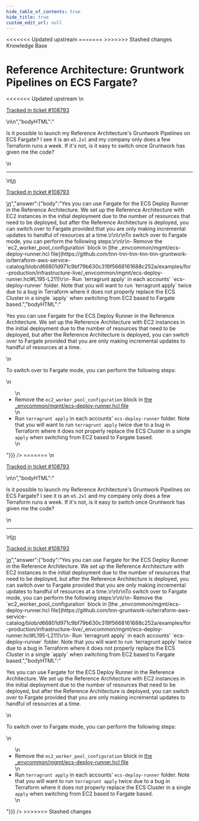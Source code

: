 ```yaml
---
hide_table_of_contents: true
hide_title: true
custom_edit_url: null
---
```



<head>
<<<<<<< Updated upstream
  <link rel="canonical" href="https://github.com/tnn-tnn-tnn-tnn-tnn-gruntwork-io/knowledge-base/discussions/475" />
=======
  <link rel="canonical" href="https://github.com/tnn-gruntwork-io/knowledge-base/discussions/475" />
>>>>>>> Stashed changes
</head>

<CenterLayout>
<span className="searchCategory">Knowledge Base</span>
<h1>Reference Architecture: Gruntwork Pipelines on ECS Fargate?</h1>
<<<<<<< Updated upstream
<GitHub discussion={{"id":"D_kwDOF8slf84AP1fD","number":475,"author":{"login":"iangrunt"},"title":"Reference Architecture: Gruntwork Pipelines on ECS Fargate?","body":"\nIs it possible to launch my Reference Architecture's Gruntwork Pipelines on ECS Fargate? I see it is an `m5.2xl` and my company only does a few Terraform runs a week. If it's not, is it easy to switch once Gruntwork has given me the code?\n\n---\n\n<ins datetime=\"2022-06-16T18:27:06Z\">\n  <p><a href=\"https://support.gruntwork.io/hc/requests/108793\">Tracked in ticket #108793</a></p>\n</ins>\n","bodyHTML":"<p dir=\"auto\">Is it possible to launch my Reference Architecture's Gruntwork Pipelines on ECS Fargate? I see it is an <code class=\"notranslate\">m5.2xl</code> and my company only does a few Terraform runs a week. If it's not, is it easy to switch once Gruntwork has given me the code?</p>\n<hr>\n<ins datetime=\"2022-06-16T18:27:06Z\">\n  <p dir=\"auto\"><a href=\"https://support.gruntwork.io/hc/requests/108793\" rel=\"nofollow\">Tracked in ticket #108793</a></p>\n</ins>","answer":{"body":"Yes you can use Fargate for the ECS Deploy Runner in the Reference Architecture. We set up the Reference Architecture with EC2 instances in the initial deployment due to the number of resources that need to be deployed, but after the Reference Architecture is deployed, you can switch over to Fargate provided that you are only making incremental updates to handful of resources at a time.\r\n\r\nTo switch over to Fargate mode, you can perform the following steps:\r\n\r\n- Remove the `ec2_worker_pool_configuration` block in [the _envcommon/mgmt/ecs-deploy-runner.hcl file](https://github.com/tnn-tnn-tnn-tnn-tnn-gruntwork-io/terraform-aws-service-catalog/blob/d66801d971c9bf79b630c319f5668161688c252a/examples/for-production/infrastructure-live/_envcommon/mgmt/ecs-deploy-runner.hcl#L195-L211)\r\n- Run `terragrunt apply` in each accounts' `ecs-deploy-runner` folder. Note that you will want to run `terragrunt apply` twice due to a bug in Terraform where it does not properly replace the ECS Cluster in a single `apply` when switching from EC2 based to Fargate based.","bodyHTML":"<p dir=\"auto\">Yes you can use Fargate for the ECS Deploy Runner in the Reference Architecture. We set up the Reference Architecture with EC2 instances in the initial deployment due to the number of resources that need to be deployed, but after the Reference Architecture is deployed, you can switch over to Fargate provided that you are only making incremental updates to handful of resources at a time.</p>\n<p dir=\"auto\">To switch over to Fargate mode, you can perform the following steps:</p>\n<ul dir=\"auto\">\n<li>Remove the <code class=\"notranslate\">ec2_worker_pool_configuration</code> block in <a href=\"https://github.com/tnn-tnn-tnn-tnn-tnn-gruntwork-io/terraform-aws-service-catalog/blob/d66801d971c9bf79b630c319f5668161688c252a/examples/for-production/infrastructure-live/_envcommon/mgmt/ecs-deploy-runner.hcl#L195-L211\">the _envcommon/mgmt/ecs-deploy-runner.hcl file</a></li>\n<li>Run <code class=\"notranslate\">terragrunt apply</code> in each accounts' <code class=\"notranslate\">ecs-deploy-runner</code> folder. Note that you will want to run <code class=\"notranslate\">terragrunt apply</code> twice due to a bug in Terraform where it does not properly replace the ECS Cluster in a single <code class=\"notranslate\">apply</code> when switching from EC2 based to Fargate based.</li>\n</ul>"}}} />
=======
<GitHub discussion={{"id":"D_kwDOF8slf84AP1fD","number":475,"author":{"login":"iangrunt"},"title":"Reference Architecture: Gruntwork Pipelines on ECS Fargate?","body":"\nIs it possible to launch my Reference Architecture's Gruntwork Pipelines on ECS Fargate? I see it is an `m5.2xl` and my company only does a few Terraform runs a week. If it's not, is it easy to switch once Gruntwork has given me the code?\n\n---\n\n<ins datetime=\"2022-06-16T18:27:06Z\">\n  <p><a href=\"https://support.gruntwork.io/hc/requests/108793\">Tracked in ticket #108793</a></p>\n</ins>\n","bodyHTML":"<p dir=\"auto\">Is it possible to launch my Reference Architecture's Gruntwork Pipelines on ECS Fargate? I see it is an <code class=\"notranslate\">m5.2xl</code> and my company only does a few Terraform runs a week. If it's not, is it easy to switch once Gruntwork has given me the code?</p>\n<hr>\n<ins datetime=\"2022-06-16T18:27:06Z\">\n  <p dir=\"auto\"><a href=\"https://support.gruntwork.io/hc/requests/108793\" rel=\"nofollow\">Tracked in ticket #108793</a></p>\n</ins>","answer":{"body":"Yes you can use Fargate for the ECS Deploy Runner in the Reference Architecture. We set up the Reference Architecture with EC2 instances in the initial deployment due to the number of resources that need to be deployed, but after the Reference Architecture is deployed, you can switch over to Fargate provided that you are only making incremental updates to handful of resources at a time.\r\n\r\nTo switch over to Fargate mode, you can perform the following steps:\r\n\r\n- Remove the `ec2_worker_pool_configuration` block in [the _envcommon/mgmt/ecs-deploy-runner.hcl file](https://github.com/tnn-gruntwork-io/terraform-aws-service-catalog/blob/d66801d971c9bf79b630c319f5668161688c252a/examples/for-production/infrastructure-live/_envcommon/mgmt/ecs-deploy-runner.hcl#L195-L211)\r\n- Run `terragrunt apply` in each accounts' `ecs-deploy-runner` folder. Note that you will want to run `terragrunt apply` twice due to a bug in Terraform where it does not properly replace the ECS Cluster in a single `apply` when switching from EC2 based to Fargate based.","bodyHTML":"<p dir=\"auto\">Yes you can use Fargate for the ECS Deploy Runner in the Reference Architecture. We set up the Reference Architecture with EC2 instances in the initial deployment due to the number of resources that need to be deployed, but after the Reference Architecture is deployed, you can switch over to Fargate provided that you are only making incremental updates to handful of resources at a time.</p>\n<p dir=\"auto\">To switch over to Fargate mode, you can perform the following steps:</p>\n<ul dir=\"auto\">\n<li>Remove the <code class=\"notranslate\">ec2_worker_pool_configuration</code> block in <a href=\"https://github.com/tnn-gruntwork-io/terraform-aws-service-catalog/blob/d66801d971c9bf79b630c319f5668161688c252a/examples/for-production/infrastructure-live/_envcommon/mgmt/ecs-deploy-runner.hcl#L195-L211\">the _envcommon/mgmt/ecs-deploy-runner.hcl file</a></li>\n<li>Run <code class=\"notranslate\">terragrunt apply</code> in each accounts' <code class=\"notranslate\">ecs-deploy-runner</code> folder. Note that you will want to run <code class=\"notranslate\">terragrunt apply</code> twice due to a bug in Terraform where it does not properly replace the ECS Cluster in a single <code class=\"notranslate\">apply</code> when switching from EC2 based to Fargate based.</li>\n</ul>"}}} />
>>>>>>> Stashed changes

</CenterLayout>
  

<!-- ##DOCS-SOURCER-START
{
  "sourcePlugin": "github-discussions",
  "hash": "13547975a20f31f17fde4d9e399bd2db"
}
##DOCS-SOURCER-END -->

